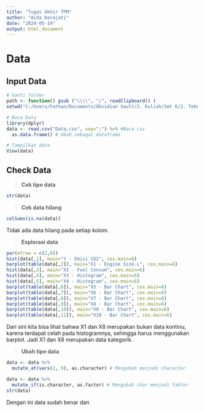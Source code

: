 ```yaml
---
title: "Tugas Akhir TPM"
author: "Aida Darajati"
date: "2024-05-14"
output: html_document
---
```


# Data

## Input Data

```r
# Ganti folder
path <- function() gsub ("\\\\", "/", readClipboard() )
setwd("C:/Users/Fathan/Documents/Obsidian Vault/2. Kuliah/Smt 6/2. Teknik Pembelajaran Mesin/Project/Tugas Aida")

# Baca Data
library(dplyr)
data <- read.csv("Data.csv", sep=";") %>% #Baca csv
  as.data.frame() # Ubah sebagai dataframe

# Tampilkan data
View(data)
```

## Check Data

> **Cek tipe data**

```r
str(data)
```

> **Cek data hilang**

```r
colSums(is.na(data))
```

Tidak ada data hilang pada setiap kolom.

> **Esplorasi data**

```r
par(mfrow = c(2,6))
hist(data[,1], main="Y - Emisi CO2", cex.main=6)
barplot(table(data[,2]), main="X1 - Engine Size.L", cex.main=6)
hist(data[,3], main="X2 - Fuel Consum", cex.main=6)
hist(data[,4], main="X3 - Histogram", cex.main=6)
hist(data[,5], main="X4 - Histogram", cex.main=6)
barplot(table(data[,6]), main="X5 - Bar Chart", cex.main=6)
barplot(table(data[,7]), main="X6 - Bar Chart", cex.main=6)
barplot(table(data[,8]), main="X7 - Bar Chart", cex.main=6)
barplot(table(data[,9]), main="X8 - Bar Chart", cex.main=6)
barplot(table(data[,10]), main="X9 - Bar Chart", cex.main=6)
barplot(table(data[,11]), main="X10 - Bar Chart", cex.main=6)
```

Dari sini kita bisa lihat bahwa X1 dan X8 merupakan bukan data kontinu, karena terdapat celah pada histogramnya, sehingga harus menggunakan barplot. Jadi X1 dan X8 merupakan data kategorik.

> **Ubah tipe data**

```r
data <- data %>%
  mutate_at(vars(2, 9), as.character) # Mengubah menjadi character 

data <- data %>%
  mutate_if(is.character, as.factor) # Mengubah char menjadi faktor
str(data)
```

Dengan ini data sudah benar dan
